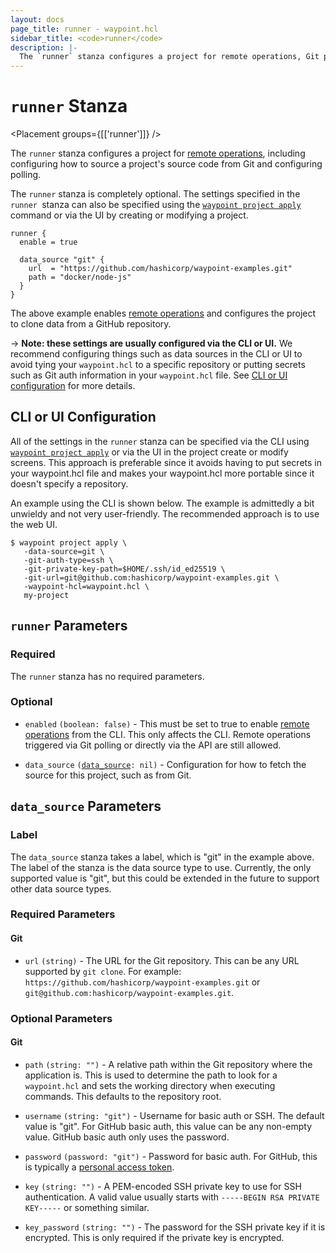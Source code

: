 ```yaml
---
layout: docs
page_title: runner - waypoint.hcl
sidebar_title: <code>runner</code>
description: |-
  The `runner` stanza configures a project for remote operations, Git polling, and more.
---
```


# `runner` Stanza

<Placement groups={[['runner']]} />

The `runner` stanza configures a project for [remote operations](/docs/remote),
including configuring how to source a project's source code from Git and
configuring polling.

The `runner` stanza is completely optional. The settings specified in the
`runner `stanza can also be specified using the [`waypoint project apply`](/commands/project-apply)
command or via the UI by creating or modifying a project.

```hcl
runner {
  enable = true

  data_source "git" {
    url  = "https://github.com/hashicorp/waypoint-examples.git"
    path = "docker/node-js"
  }
}
```

The above example enables [remote operations](/docs/remote) and configures
the project to clone data from a GitHub repository.

-> **Note: these settings are usually configured via the CLI or UI.** We
recommend configuring things such as data sources in the CLI or UI to avoid
tying your `waypoint.hcl` to a specific repository or putting secrets such
as Git auth information in your `waypoint.hcl` file. See
[CLI or UI configuration](#cli-or-ui-configuration) for more details.

## CLI or UI Configuration

All of the settings in the `runner` stanza can be specified via the
CLI using [`waypoint project apply`](/commands/project-apply) or via
the UI in the project create or modify screens. This approach is preferable
since it avoids having to put secrets in your waypoint.hcl file and makes
your waypoint.hcl more portable since it doesn't specify a repository.

An example using the CLI is shown below. The example is admittedly a bit
unwieldy and not very user-friendly. The recommended approach is to use the web UI.

```shell-session
$ waypoint project apply \
   -data-source=git \
   -git-auth-type=ssh \
   -git-private-key-path=$HOME/.ssh/id_ed25519 \
   -git-url=git@github.com:hashicorp/waypoint-examples.git \
   -waypoint-hcl=waypoint.hcl \
   my-project
```

## `runner` Parameters

### Required

The `runner` stanza has no required parameters.

### Optional

- `enabled` `(boolean: false)` - This must be set to true to enable
  [remote operations](/docs/remote) from the CLI. This only affects
  the CLI. Remote operations triggered via Git polling or directly via the
  API are still allowed.

- `data_source` <code>([data_source][data_source]: nil)</code> - Configuration
  for how to fetch the source for this project, such as from Git.

## `data_source` Parameters

### Label

The `data_source` stanza takes a label, which is "git" in the example above.
The label of the stanza is the data source type to use. Currently, the only
supported value is "git", but this could be extended in the future to support
other data source types.

### Required Parameters

#### Git

- `url` `(string)` - The URL for the Git repository. This can be any URL supported
  by `git clone`. For example: `https://github.com/hashicorp/waypoint-examples.git`
  or `git@github.com:hashicorp/waypoint-examples.git`.

### Optional Parameters

#### Git

- `path` `(string: "")` - A relative path within the Git repository where
  the application is. This is used to determine the path to look for a
  `waypoint.hcl` and sets the working directory when executing commands.
  This defaults to the repository root.

- `username` `(string: "git")` - Username for basic auth or SSH. The default
  value is "git". For GitHub basic auth, this value can be any non-empty value.
  GitHub basic auth only uses the password.

- `password` `(password: "git")` - Password for basic auth. For GitHub, this
  is typically a [personal access token](https://docs.github.com/en/github/authenticating-to-github/creating-a-personal-access-token).

- `key` `(string: "")` - A PEM-encoded SSH private key to use for SSH authentication.
  A valid value usually starts with `-----BEGIN RSA PRIVATE KEY-----` or something
  similar.

- `key_password` `(string: "")` - The password for the SSH private key if
  it is encrypted. This is only required if the private key is encrypted.

[data_source]: /docs/waypoint-hcl/config#data_source-parameters 'data_source Stanza'
